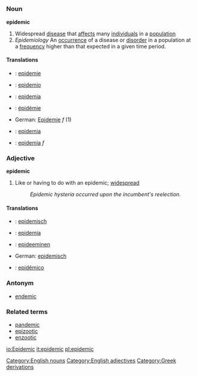 =={{en}}==
[[Category:English nouns]] [[Category:English adjectives]]
===Noun===
'''epidemic'''

#Widespread [[disease]] that [[affect]]s many [[individual]]s in a [[population]]
# ''Epidemiology'' An [[occurrence]] of a disease or [[disorder]] in a population at a [[frequency]] higher than that expected in a given time period.

====Translations====
*{{nl}}: [[epidemie]]
*{{eo}}: [[epidemio]]
*{{fi}}: [[epidemia]]
*{{fr}}: [[épidémie]]
*German: [[Epidemie]] ''f'' (1)
*{{pl}}: [[epidemia]]
*{{pt}}: [[epidemia]] ''f''

===Adjective===
'''epidemic'''

#Like or having to do with an epidemic; [[widespread]]
#:''Epidemic hysteria occurred upon the incumbent's reelection.''

====Translations====
*{{nl}}: [[epidemisch]]
*{{eo}}: [[epidemia]]
*{{fi}}: [[epideeminen]]
*German: [[epidemisch]]
*{{pt}}: [[epidêmico]]

===Antonym===
*[[endemic]]

===Related terms===
*[[pandemic]]
*[[epizootic]]
*[[enzootic]]

[[Category:Greek derivations]]

[[io:Epidemic]]
[[it:epidemic]]
[[pl:epidemic]]